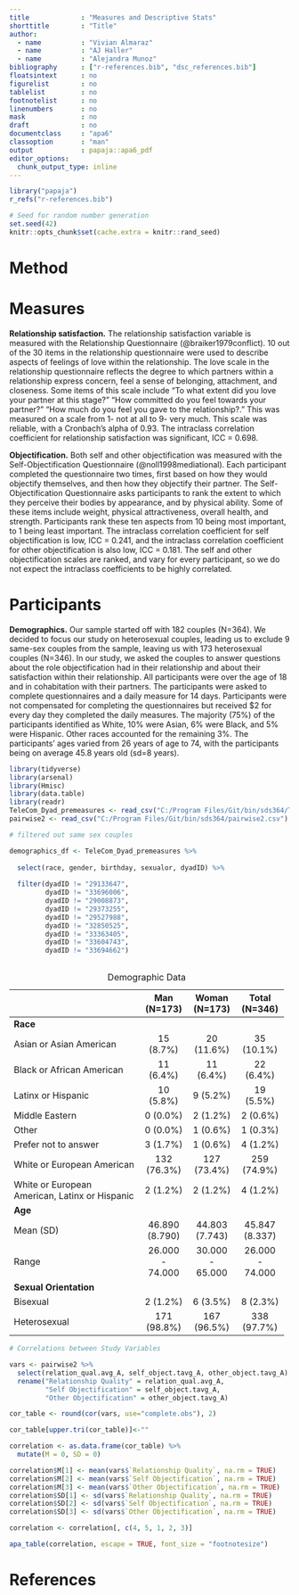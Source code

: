 ---
title             : "Measures and Descriptive Stats"
shorttitle        : "Title"
author: 
  - name          : "Vivian Almaraz"
  - name          : "AJ Haller"
  - name          : "Alejandra Munoz"
bibliography      : ["r-references.bib", "dsc_references.bib"]
floatsintext      : no
figurelist        : no
tablelist         : no
footnotelist      : no
linenumbers       : no
mask              : no
draft             : no
documentclass     : "apa6"
classoption       : "man"
output            : papaja::apa6_pdf
editor_options: 
  chunk_output_type: inline
---

```{r setup, include = FALSE}
library("papaja")
r_refs("r-references.bib")
```

```{r analysis-preferences}
# Seed for random number generation
set.seed(42)
knitr::opts_chunk$set(cache.extra = knitr::rand_seed)
```

# Method

# Measures

**Relationship satisfaction.** The relationship satisfaction variable is measured with the Relationship Questionnaire (@braiker1979conflict). 10 out of the 30 items in the relationship questionnaire were used to describe aspects of feelings of love within the relationship. The love scale in the relationship questionnaire reflects the degree to which partners within a relationship express concern, feel a sense of belonging, attachment, and closeness. Some items of this scale include "To what extent did you love your partner at this stage?" "How committed do you feel towards your partner?" "How much do you feel you gave to the relationship?." This was measured on a scale from 1- not at all to 9- very much. This scale was reliable, with a Cronbach's alpha of 0.93. The intraclass correlation coefficient for relationship satisfaction was significant, ICC = 0.698.

**Objectification.** Both self and other objectification was measured with the Self-Objectification Questionnaire (@noll1998mediational). Each participant completed the questionnaire two times, first based on how they would objectify themselves, and then how they objectify their partner. The Self-Objectification Questionnaire asks participants to rank the extent to which they perceive their bodies by appearance, and by physical ability. Some of these items include weight, physical attractiveness, overall health, and strength. Participants rank these ten aspects from 10 being most important, to 1 being least important. The intraclass correlation coefficient for self objectification is low, ICC = 0.241, and the intraclass correlation coefficient for other objectification is also low, ICC = 0.181. The self and other objectification scales are ranked, and vary for every participant, so we do not expect the intraclass coefficients to be highly correlated.

# Participants

**Demographics.** Our sample started off with 182 couples (N=364). We decided to focus our study on heterosexual couples, leading us to exclude 9 same-sex couples from the sample, leaving us with 173 heterosexual couples (N=346). In our study, we asked the couples to answer questions about the role objectification had in their relationship and about their satisfaction within their relationship. All participants were over the age of 18 and in cohabitation with their partners. The participants were asked to complete questionnaires and a daily measure for 14 days. Participants were not compensated for completing the questionnaires but received \$2 for every day they completed the daily measures. The majority (75%) of the participants identified as White, 10% were Asian, 6% were Black, and 5% were Hispanic. Other races accounted for the remaining 3%. The participants' ages varied from 26 years of age to 74, with the participants being on average 45.8 years old (sd=8 years).

```{r, include=FALSE}
library(tidyverse)
library(arsenal)
library(Hmisc)
library(data.table)
library(readr)
TeleCom_Dyad_premeasures <- read_csv("C:/Program Files/Git/bin/sds364/TeleCom_Dyad_premeasures.csv")
pairwise2 <- read_csv("C:/Program Files/Git/bin/sds364/pairwise2.csv")


```

```{r, warning =FALSE, include=FALSE}

# filtered out same sex couples 

demographics_df <- TeleCom_Dyad_premeasures %>% 
  
  select(race, gender, birthday, sexualor, dyadID) %>%
  
  filter(dyadID != "29133647",
         dyadID != "33696006",
         dyadID != "29008873", 
         dyadID != "29373255",  
         dyadID != "29527988", 
         dyadID != "32850525",  
         dyadID != "33363405",  
         dyadID != "33604743", 
         dyadID != "33694662")



```

+------------------------------------------------+-----------------+-----------------+-----------------+
|                                                | Man (N=173)     | Woman (N=173)   | Total (N=346)   |
+:===============================================+:===============:+:===============:+:===============:+
| **Race**                                       |                 |                 |                 |
+------------------------------------------------+-----------------+-----------------+-----------------+
| Asian or Asian American                        | 15 (8.7%)       | 20 (11.6%)      | 35 (10.1%)      |
+------------------------------------------------+-----------------+-----------------+-----------------+
| Black or African American                      | 11 (6.4%)       | 11 (6.4%)       | 22 (6.4%)       |
+------------------------------------------------+-----------------+-----------------+-----------------+
| Latinx or Hispanic                             | 10 (5.8%)       | 9 (5.2%)        | 19 (5.5%)       |
+------------------------------------------------+-----------------+-----------------+-----------------+
| Middle Eastern                                 | 0 (0.0%)        | 2 (1.2%)        | 2 (0.6%)        |
+------------------------------------------------+-----------------+-----------------+-----------------+
| Other                                          | 0 (0.0%)        | 1 (0.6%)        | 1 (0.3%)        |
+------------------------------------------------+-----------------+-----------------+-----------------+
| Prefer not to answer                           | 3 (1.7%)        | 1 (0.6%)        | 4 (1.2%)        |
+------------------------------------------------+-----------------+-----------------+-----------------+
| White or European American                     | 132 (76.3%)     | 127 (73.4%)     | 259 (74.9%)     |
+------------------------------------------------+-----------------+-----------------+-----------------+
| White or European American, Latinx or Hispanic | 2 (1.2%)        | 2 (1.2%)        | 4 (1.2%)        |
+------------------------------------------------+-----------------+-----------------+-----------------+
| **Age**                                        |                 |                 |                 |
+------------------------------------------------+-----------------+-----------------+-----------------+
| Mean (SD)                                      | 46.890 (8.790)  | 44.803 (7.743)  | 45.847 (8.337)  |
+------------------------------------------------+-----------------+-----------------+-----------------+
| Range                                          | 26.000 - 74.000 | 30.000 - 65.000 | 26.000 - 74.000 |
+------------------------------------------------+-----------------+-----------------+-----------------+
| **Sexual Orientation**                         |                 |                 |                 |
+------------------------------------------------+-----------------+-----------------+-----------------+
| Bisexual                                       | 2 (1.2%)        | 6 (3.5%)        | 8 (2.3%)        |
+------------------------------------------------+-----------------+-----------------+-----------------+
| Heterosexual                                   | 171 (98.8%)     | 167 (96.5%)     | 338 (97.7%)     |
+------------------------------------------------+-----------------+-----------------+-----------------+

: Demographic Data

```{r, warning = FALSE}
# Correlations between Study Variables

vars <- pairwise2 %>% 
  select(relation_qual.avg_A, self_object.tavg_A, other_object.tavg_A) %>% 
  rename("Relationship Quality" = relation_qual.avg_A,
         "Self Objectification" = self_object.tavg_A,
         "Other Objectification" = other_object.tavg_A)

cor_table <- round(cor(vars, use="complete.obs"), 2)

cor_table[upper.tri(cor_table)]<-""

correlation <- as.data.frame(cor_table) %>% 
  mutate(M = 0, SD = 0)

correlation$M[1] <- mean(vars$`Relationship Quality`, na.rm = TRUE)
correlation$M[2] <- mean(vars$`Self Objectification`, na.rm = TRUE)
correlation$M[3] <- mean(vars$`Other Objectification`, na.rm = TRUE)
correlation$SD[1] <- sd(vars$`Relationship Quality`, na.rm = TRUE)
correlation$SD[2] <- sd(vars$`Self Objectification`, na.rm = TRUE)
correlation$SD[3] <- sd(vars$`Other Objectification`, na.rm = TRUE)

correlation <- correlation[, c(4, 5, 1, 2, 3)]
```

```{r}
apa_table(correlation, escape = TRUE, font_size = "footnotesize")
```

\newpage

# References

```{=tex}
\begingroup
\setlength{\parindent}{-0.5in}
\setlength{\leftskip}{0.5in}
```
::: {#refs custom-style="Bibliography"}
:::

```{=tex}
\endgroup
```
